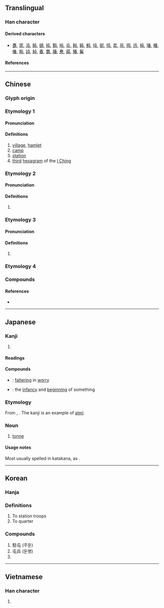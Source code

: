 {{also|屰}}
{{character info/new}}
==Translingual==

===Han character===
{{Han char|rn=45|rad=屮|as=01|sn=4|four=50717|canj=PU|ids=⿻一𡳾(GHTV),⿻七凵(GHTV),⿻丿𡳾(JK)}}

====Derived characters====
* [[躉]],	[[窀]],	[[沌]],	[[盹]],	[[頓]],	[[扽]],	[[黗]],	[[吨]],	[[屯]],	[[飩]],	[[豘]],	[[軘]],	[[坉]],	[[邨]],	[[忳]],	[[芚]],	[[庉]],	[[囤]],	[[迍]],	[[杶]],	[[瑃]],	[[椿]],	[[偆]],	[[肫]],	[[訰]],	[[純]],	[[春]],	[[蠢]],	[[踳]],	[[惷]],	[[蒓]],	[[賰]],	[[鬊]]

====References====
{{Han ref|kx=0304.110|dkj=07828|dj=0603.050|hdz=10013.020|uh=5C6F}}

----

==Chinese==

===Glyph origin===
{{Han etym}}

===Etymology 1===
{{zh-forms}}

====Pronunciation====
{{zh-pron
|m=tún
|m-s=
|c=tyun4
|c-t=
|g=
|h=pfs=thùn
|j=
|mb=
|md=
|mn=xm,zz:thûn/qz:tûn/tw:tūn
|mn-t=tung5
|w=
|x=
|mc=y
|oc=y
|cat=
}}

====Definitions====
{{zh-hanzi}}

# [[village]], [[hamlet]]
# [[camp]]
# [[station]]
# [[third]] [[hexagram]] of the [[I Ching]]

===Etymology 2===
{{zh-forms}}

====Pronunciation====
{{zh-pron
|m=zhūn
|c=zeon1
|mn=tun
|mn-t=dung1
|mc=
|oc=
|cat=
}}

====Definitions====
{{zh-hanzi}}

# {{zh-only|屯邅|zhūnzhān}}

===Etymology 3===
{{zh-forms}}

====Pronunciation====
{{zh-pron
|m=chún,zhūn
|c=seon4
|mc=
|oc=
|cat=
}}

====Definitions====
{{zh-hanzi}}

# {{zh-only|屯留|Chúnliú}}

===Etymology 4===
{{zh-see|春|a|[[year]]}}

===Compounds===
{{zh-der|大屯山|屯兵|屯剝|屯否|屯坎|屯墾|屯子|屯官|屯所|屯田|屯田制|屯留縣|屯積|屯積居奇|屯糧|屯糧積草|屯紮|屯聚|屯落|屯街塞巷|屯蹇|屯蹶否塞|屯邅|屯難|屯頭|屯駐|戹屯歌|殷殷屯屯|皇姑屯|積草屯糧|紛屯|草屯鎮|蜂屯蟻聚|蟻聚蜂屯|雲屯雨集|駐屯|黑河屯|屯子山|下屯|小屯|草屯|北屯|西屯|南屯|屯昌|屯山}}

====References====
* {{thcwdq}}

----

==Japanese==

===Kanji===
{{ja-kanji|grade=c|rs=屮01}}

# {{rfdef|ja|sort=屮01}}

====Readings====
{{ja-readings
|goon=ちゅん, どん
|kanon=ちゅん, とん
|kun=たむろ-}}

====Compounds====
{{der-top|Compounds}}
* {{ja-r|屯邅|ちゅんてん}}: [[faltering]] in [[worry]]
* {{ja-r|屯蒙|ちゅんもう}}: the [[infancy]] and [[beginning]] of something
{{der-bottom}}

===Etymology===
From {{etyl|en|ja}} {{m|en|ton}}, {{m|en|tonne}}. The kanji is an example of [[当て字|ateji]].

===Noun===
{{ja-noun|トン|とん}}

# [[tonne]]

====Usage notes====
Most usually spelled in katakana, as {{lang|ja|トン}}.

----

==Korean==

===Hanja===
{{ko-hanja|hangeul=[[둔]], [[준]]|rv=dun, jun|mr=tun, chun}}

===Definitions===
# To station troops
# To quarter

===Compounds===
# 駐屯 (주둔)
# 屯兵 (둔병)
# {{rfdef|ko|sort=屮01}}

----

==Vietnamese==

===Han character===
{{vi-readings|rs=屮01|reading=[[truân]], [[chồn]], [[đồn]], [[dồn]], [[nhún]], [[sồn]], [[thùn]], [[dùn]], [[đần]], [[đốn]], [[đún]], [[giỡn]], [[giùng]], [[tòn]]}}

# {{rfdef|vi|sort=屮01}}

{{cln|vi|Han tu}}